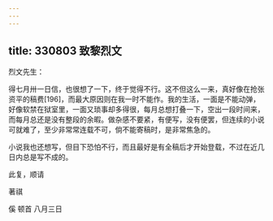 ```yaml
---
---
---
```

title: 330803 致黎烈文
---




烈文先生：

得七月卅一日信，也很想了一下，终于觉得不行。这不但这么一来，真好像在抢张资平的稿费[196]，而最大原因则在我一时不能作。我的生活，一面是不能动弹，好像软禁在狱室里，一面又琐事却多得很，每月总想打叠一下，空出一段时间来，而每月总还是没有整段的余暇。做杂感不要紧，有便写，没有便罢，但连续的小说可就难了，至少非常常连载不可，倘不能寄稿时，是非常焦急的。

小说我也还想写，但目下恐怕不行，而且最好是有全稿后才开始登载，不过在近几日内总是写不成的。

此复，顺请

著祺

傒 顿首 八月三日